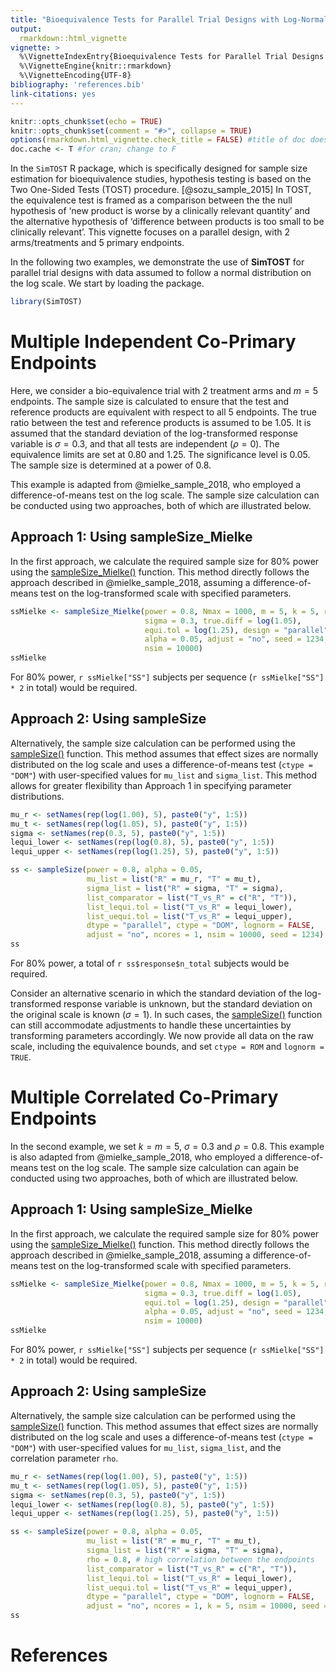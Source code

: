 ---
title: "Bioequivalence Tests for Parallel Trial Designs with Log-Normal Data"
output: 
  rmarkdown::html_vignette
vignette: >
  %\VignetteIndexEntry{Bioequivalence Tests for Parallel Trial Designs with Log-Normal Data}
  %\VignetteEngine{knitr::rmarkdown}
  %\VignetteEncoding{UTF-8}
bibliography: 'references.bib'
link-citations: yes
---

```{r setup, include=FALSE, message = FALSE, warning = FALSE}
knitr::opts_chunk$set(echo = TRUE)
knitr::opts_chunk$set(comment = "#>", collapse = TRUE)
options(rmarkdown.html_vignette.check_title = FALSE) #title of doc does not match vignette title
doc.cache <- T #for cran; change to F
```

In the `SimTOST` R package, which is specifically designed for sample size estimation for bioequivalence studies, hypothesis testing is based on the Two One-Sided Tests (TOST) procedure. [@sozu_sample_2015]  In TOST, the equivalence test is framed as a comparison between the the null hypothesis of ‘new product is worse by a clinically relevant quantity’ and the alternative hypothesis of ‘difference between products is too small to be clinically relevant’. This vignette focuses on a parallel design, with 2 arms/treatments and 5 primary endpoints.

In the following two examples, we demonstrate the use of **SimTOST** for parallel trial designs with data assumed to follow a normal distribution on the log scale. We start by loading the package.

```{r, echo = T, message=F}
library(SimTOST)
```

# Multiple Independent Co-Primary Endpoints
Here, we consider a bio-equivalence trial with 2 treatment arms and $m=5$ endpoints. The sample size is calculated to ensure that the test and reference products are equivalent with respect to all 5 endpoints. The true ratio between the test and reference products is assumed to be 1.05. It is assumed that the standard deviation of the log-transformed response variable is $\sigma = 0.3$, and that all tests are independent ($\rho = 0$). The equivalence limits are set at 0.80 and 1.25. The significance level is 0.05. The sample size is determined at a power of 0.8. 

This example is adapted from @mielke_sample_2018, who employed a difference-of-means test on the log scale. The sample size calculation can be conducted using two approaches, both of which are illustrated below.

## Approach 1: Using sampleSize_Mielke
In the first approach, we calculate the required sample size for 80% power using the [sampleSize_Mielke()](../reference/sampleSize_Mielke.html) function. This method directly follows the approach described in @mielke_sample_2018, assuming a difference-of-means test on the log-transformed scale with specified parameters.

```{r, eval = TRUE}
ssMielke <- sampleSize_Mielke(power = 0.8, Nmax = 1000, m = 5, k = 5, rho = 0, 
                              sigma = 0.3, true.diff = log(1.05), 
                              equi.tol = log(1.25), design = "parallel", 
                              alpha = 0.05, adjust = "no", seed = 1234, 
                              nsim = 10000)
ssMielke
```
For 80\% power, `r ssMielke["SS"]` subjects per sequence (`r ssMielke["SS"] * 2` in total) would be required. 

## Approach 2: Using sampleSize
Alternatively, the sample size calculation can be performed using the [sampleSize()](../reference/sampleSize.html) function. This method assumes that effect sizes are normally distributed on the log scale and uses a difference-of-means test (`ctype = "DOM"`) with user-specified values for `mu_list` and `sigma_list`. This method allows for greater flexibility than Approach 1 in specifying parameter distributions.

```{r, eval = TRUE}
mu_r <- setNames(rep(log(1.00), 5), paste0("y", 1:5))
mu_t <- setNames(rep(log(1.05), 5), paste0("y", 1:5))
sigma <- setNames(rep(0.3, 5), paste0("y", 1:5))
lequi_lower <- setNames(rep(log(0.8), 5), paste0("y", 1:5))
lequi_upper <- setNames(rep(log(1.25), 5), paste0("y", 1:5))

ss <- sampleSize(power = 0.8, alpha = 0.05,
                 mu_list = list("R" = mu_r, "T" = mu_t),
                 sigma_list = list("R" = sigma, "T" = sigma),
                 list_comparator = list("T_vs_R" = c("R", "T")),
                 list_lequi.tol = list("T_vs_R" = lequi_lower),
                 list_uequi.tol = list("T_vs_R" = lequi_upper),
                 dtype = "parallel", ctype = "DOM", lognorm = FALSE, 
                 adjust = "no", ncores = 1, nsim = 10000, seed = 1234)
ss
```     
For 80\% power, a total of `r ss$response$n_total` subjects would be required. 

Consider an alternative scenario in which the standard deviation of the log-transformed response variable is unknown, but the standard deviation on the original scale is known ($\sigma = 1$). In such cases, the [sampleSize()](../reference/sampleSize.html) function can still accommodate adjustments to handle these uncertainties by transforming parameters accordingly. We now provide all data on the raw scale, including the equivalence bounds, and set `ctype = ROM` and `lognorm = TRUE`.


# Multiple Correlated Co-Primary Endpoints
In the second example, we set $k=m=5$, $\sigma = 0.3$ and $\rho = 0.8$. This example is also adapted from @mielke_sample_2018, who employed a difference-of-means test on the log scale. The sample size calculation can again be conducted using two approaches, both of which are illustrated below.

## Approach 1: Using sampleSize_Mielke
In the first approach, we calculate the required sample size for 80% power using the [sampleSize_Mielke()](../reference/sampleSize_Mielke.html) function. This method directly follows the approach described in @mielke_sample_2018, assuming a difference-of-means test on the log-transformed scale with specified parameters.

```{r, eval = TRUE}
ssMielke <- sampleSize_Mielke(power = 0.8, Nmax = 1000, m = 5, k = 5, rho = 0.8, 
                              sigma = 0.3, true.diff = log(1.05), 
                              equi.tol = log(1.25), design = "parallel", 
                              alpha = 0.05, adjust = "no", seed = 1234, 
                              nsim = 10000)
ssMielke
```
For 80\% power, `r ssMielke["SS"]` subjects per sequence (`r ssMielke["SS"] * 2` in total) would be required. 

## Approach 2: Using sampleSize
Alternatively, the sample size calculation can be performed using the [sampleSize()](../reference/sampleSize.html) function. This method assumes that effect sizes are normally distributed on the log scale and uses a difference-of-means test (`ctype = "DOM"`) with user-specified values for `mu_list`, `sigma_list`, and the correlation parameter `rho`. 

```{r}
mu_r <- setNames(rep(log(1.00), 5), paste0("y", 1:5))
mu_t <- setNames(rep(log(1.05), 5), paste0("y", 1:5))
sigma <- setNames(rep(0.3, 5), paste0("y", 1:5))
lequi_lower <- setNames(rep(log(0.8), 5), paste0("y", 1:5))
lequi_upper <- setNames(rep(log(1.25), 5), paste0("y", 1:5))

ss <- sampleSize(power = 0.8, alpha = 0.05,
                 mu_list = list("R" = mu_r, "T" = mu_t),
                 sigma_list = list("R" = sigma, "T" = sigma),
                 rho = 0.8, # high correlation between the endpoints
                 list_comparator = list("T_vs_R" = c("R", "T")),
                 list_lequi.tol = list("T_vs_R" = lequi_lower),
                 list_uequi.tol = list("T_vs_R" = lequi_upper),
                 dtype = "parallel", ctype = "DOM", lognorm = FALSE, 
                 adjust = "no", ncores = 1, k = 5, nsim = 10000, seed = 1234)
ss
```

# References
